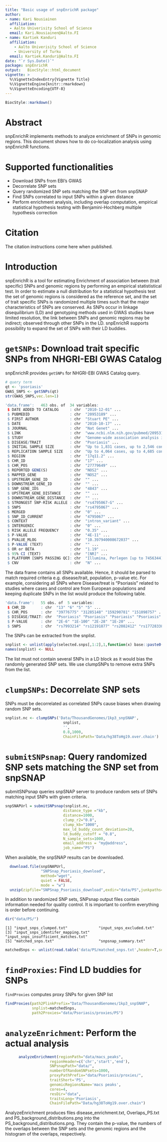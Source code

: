 ```yaml
---
title: "Basic usage of snpEnrichR package"
author:
- name: Kari Nousiainen
  affiliation: 
  - Aalto Univerisity School of Science
  email: Kari.Nousiainen@Aalto.FI
- name: Kartiek Kanduri
  affiliation: 
    - Aalto Univerisity School of Science
    - University of Turku
  email: Kartiek.Kanduri@Aalto.FI 
date: "`r Sys.Date()`"
package: snpEnrichR
output:   BiocStyle::html_document
vignette: > 
  %\VignetteIndexEntry{Vignette Title}
  %\VignetteEngine{knitr::rmarkdown}
  %\VignetteEncoding{UTF-8}
---
```


<!--
%% \VignetteEngine{knitr::knitr}
-->

```r
BiocStyle::markdown()
```


# Abstract

snpEnrichR implements methods to analyze enrichment of SNPs in genomic regions. This document shows how to do co-localization analysis using snpEnrichR functions. 

# Supported functionalities
* Download SNPs from EBI's GWAS
* Decorrelate  SNP sets
* Query randomized SNP sets matching the SNP set from snpSNAP
* Find SNPs correlated to input SNPs within a given distance
* Perform enrichment analysis, including overlap computation, empirical statistical hypothesis testing with Benjamini-Hochberg multiple hypothesis correction 

# Citation 

The citation instructions come here when published.

# Introduction

snpEnrichR is a tool for estimating Enrichment of association between (trait specific) SNPs and genomic regions by performing an empirical statististical test. In order to estimate a null distribution for a statistical hypothesis test the set of genomic regions is considered as the reference set, and the set of trait specific SNPs is randomized multiple times such that the major characteristics of SNPs are conserved. As SNPs occur in linkage disequilibrium (LD) and genotyping methods used in GWAS studies have limited resolution, the link between SNPs and genomic regions may be indirect; observed through other SNPs in the LD. snpEnrichR supports possibility to expand  the set of SNPs with their LD buddies.

# `getSNPs`: Download trait specific SNPs from NHGRI-EBI GWAS Catalog 
snpEnrichR provides `getSNPs` for NHGRI-EBI GWAS Catalog query.
```R
# query term
qt <- 'psoriasis'
GWAS_SNPS <- getSNPs(qt)
str(GWAS_SNPS,vec.len=1)
```

```R
'data.frame':	463 obs. of  34 variables:
 $ DATE ADDED TO CATALOG     : chr  "2010-12-01" ...
 $ PUBMEDID                  : chr  "20953189" ...
 $ FIRST AUTHOR              : chr  "Stuart PE" ...
 $ DATE                      : chr  "2010-10-17" ...
 $ JOURNAL                   : chr  "Nat Genet" ...
 $ LINK                      : chr  "www.ncbi.nlm.nih.gov/pubmed/20953189" ...
 $ STUDY                     : chr  "Genome-wide association analysis identifies three psoriasis susceptibility loci." ...
 $ DISEASE/TRAIT             : chr  "Psoriasis" ...
 $ INITIAL SAMPLE SIZE       : chr  "Up to 1,831 cases, up to 2,546 controls" ...
 $ REPLICATION SAMPLE SIZE   : chr  "Up to 4,064 cases, up to 4,685 controls" ...
 $ REGION                    : chr  "17q11.2" ...
 $ CHR_ID                    : chr  "17" ...
 $ CHR_POS                   : chr  "27779649" ...
 $ REPORTED GENE(S)          : chr  "NOS2" ...
 $ MAPPED_GENE               : chr  "NOS2" ...
 $ UPSTREAM_GENE_ID          : chr  "" ...
 $ DOWNSTREAM_GENE_ID        : chr  "" ...
 $ SNP_GENE_IDS              : chr  "4843" ...
 $ UPSTREAM_GENE_DISTANCE    : chr  "" ...
 $ DOWNSTREAM_GENE_DISTANCE  : chr  "" ...
 $ STRONGEST SNP-RISK ALLELE : chr  "rs4795067-G" ...
 $ SNPS                      : chr  "rs4795067" ...
 $ MERGED                    : chr  "0" ...
 $ SNP_ID_CURRENT            : chr  "4795067" ...
 $ CONTEXT                   : chr  "intron_variant" ...
 $ INTERGENIC                : chr  "0" ...
 $ RISK ALLELE FREQUENCY     : chr  "0.35" ...
 $ P-VALUE                   : chr  "4E-11" ...
 $ PVALUE_MLOG               : chr  "10.397940008672037" ...
 $ P-VALUE (TEXT)            : chr  "" ...
 $ OR or BETA                : chr  "1.19" ...
 $ 95% CI (TEXT)             : chr  "[NR]" ...
 $ PLATFORM [SNPS PASSING QC]: chr  "Illumina, Perlegen [up to 7456344] (imputed)" ...
 $ CNV                       : chr  "N" ...
```
The data frame contains all SNPs available. Hence, it should be parsed to match required criteria e.g. disease/trait, population, p-value etc. For example, considering all SNPs where Disease/treat is "Psoriasis" related to studies where cases and control are from European populations and keeping duplicate SNPs in the list would produce the following table.

```R
'data.frame':	55 obs. of  5 variables:
 $ CHR_ID       : chr  "13" "6" "5" "5" ...
 $ CHR_POS      : chr  "39776775" "31285148" "159290781" "151098757" ...
 $ DISEASE/TRAIT: chr  "Psoriasis" "Psoriasis" "Psoriasis" "Psoriasis" ...
 $ P-VALUE      : chr  "2E-6" "1E-100" "2E-28" "1E-20" ...
 $ SNPS         : chr  "rs7993214" "rs12191877" "rs2082412" "rs17728338" ...
```
The SNPs can be extracted from the snplist.  

```R
snplist <- unlist(apply(selected.snps[,1:2],1,function(x) base::paste0(x,collapse =':')),use.names = F)
names(snplist) <- NULL
```
The list must not contain several SNPs in a LD block as it would bias the randomly generated SNP sets. We use clumpSNPs to remove extra SNPs from the list.


# `clumpSNPs`: Decorrelate  SNP sets 
SNPs must be decorrelated as correlated SNPs cause biases when drawing random SNP sets.
```R
snplist.nc <- clumpSNPs('Data/ThousandGenomes/1kp3_snpSNAP',
                          snplist,
                          '',
                          0.8,1000,
                          ChainFilePath='Data/hg38ToHg19.over.chain')
```

# `submitSNPsnap`: Query randomized SNP sets matching the SNP set from snpSNAP
submitSNPsnap queries snpSNAP server to produce random sets of SNPs matching input SNPs with given criteria.  
```R
snpSNAPUrl = submitSNPsnap(snplist.nc,
                          distance_type ="kb",
                          distance=1000,
                          clump_r2="0.8",
                          clump_kb="1000",
                          max_ld_buddy_count_deviation=20,
                          ld_buddy_cutoff = "0.8",
                          N_sample_sets=1000,
                          email_address = "my@address",
                          job_name="PS")
```
When available, the snpSNAP results can be downloaded.
```R
  download.file(snpSNAPUrl,
                "SNPSnap_Psoriasis_download",
                method="wget",
                quiet = FALSE, 
                mode = "w")
  unzip(zipfile="SNPSnap_Psoriasis_download",exdir="data/PS",junkpaths=T)
```

In addition to randomized SNP sets, SNPsnap output files contain information needed for quality control. It is important to confirm everything is order before continuing.
```R
dir("data/PS/")
```
```
[1] "input_snps_clumped.txt"              "input_snps_excluded.txt"            
[3] "input_snps_identifer_mapping.txt"    "input_snps_insufficient_matches.txt"
[5] "matched_snps.txt"                    "snpsnap_summary.txt"    
```


```R
matchedSnps <- unlist(read.table('data/PS/matched_snps.txt',header=T,sep="\t",stringsAsFactors = F),use.names = F)
```

# `findProxies`: Find LD buddies for SNPs
 `findProxies` computes proxy SNPs for given SNP list

```R
findProxies(path2PlinkPrefix="Data/ThousandGenomes/1kp3_snpSNAP",
            snplist=matchedSnps,
            path2Proxies="data/Psoriasis/proxies/PS")

```
# `analyzeEnrichment`: Perform the actual analysis

```R
      analyzeEnrichment(regionPath="data/macs_peaks",
                    regionHeader=c('chr','start','end'),
                    SNPsnapPath="data/",
                    numberOfRandomSNPsets=1000,
                    proxyPathPrefix="data/Psoriasis/proxies/",
                    traitShort='PS',
                    genomicRegionsName='macs peaks',
                    cores=4,
                    resDir="data",
                    traitsLong='Psoriasis',
                    ChainFilePath="Data/hg38ToHg19.over.chain")
```

AnalyzeEnrichment produces files disease_enrichment.txt, Overlaps_PS.txt and PS_background_distributions.png into the PS_background_distributions.png. They contain the p-value, the numbers of the overlaps between the SNP sets and the genomic regions and the histogram of the overlaps, respectively.   
<!--
Vignettes are long form documentation commonly included in packages. Because they are part of the distribution of the package, they need to be as compact as possible. The `html_vignette` output type provides a custom style sheet (and tweaks some options) to ensure that the resulting html is as small as possible. The `html_vignette` format:

- Never uses retina figures
- Has a smaller default figure size
- Uses a custom CSS stylesheet instead of the default Twitter Bootstrap style

## Vignette Info

Note the various macros within the `vignette` section of the metadata block above. These are required in order to instruct R how to build the vignette. Note that you should change the `title` field and the `\VignetteIndexEntry` to match the title of your vignette.

## Styles

The `html_vignette` template includes a basic CSS theme. To override this theme you can specify your own CSS in the document metadata as follows:

    output: 
      rmarkdown::html_vignette:
        css: mystyles.css

## Figures

The figure sizes have been customised so that you can easily put two images side-by-side. 

```r
plot(1:10)
plot(10:1)
```

You can enable figure captions by `fig_caption: yes` in YAML:

    output:
      rmarkdown::html_vignette:
        fig_caption: yes

Then you can use the chunk option `fig.cap = "Your figure caption."` in **knitr**.

## More Examples

You can write math expressions, e.g. $Y = X\beta + \epsilon$, footnotes^[A footnote here.], and tables, e.g. using `knitr::kable()`.

```r
knitr::kable(head(mtcars, 10))
```

Also a quote using `>`:

> "He who gives up [code] safety for [code] speed deserves neither."
([via](https://twitter.com/hadleywickham/status/504368538874703872))

-->
